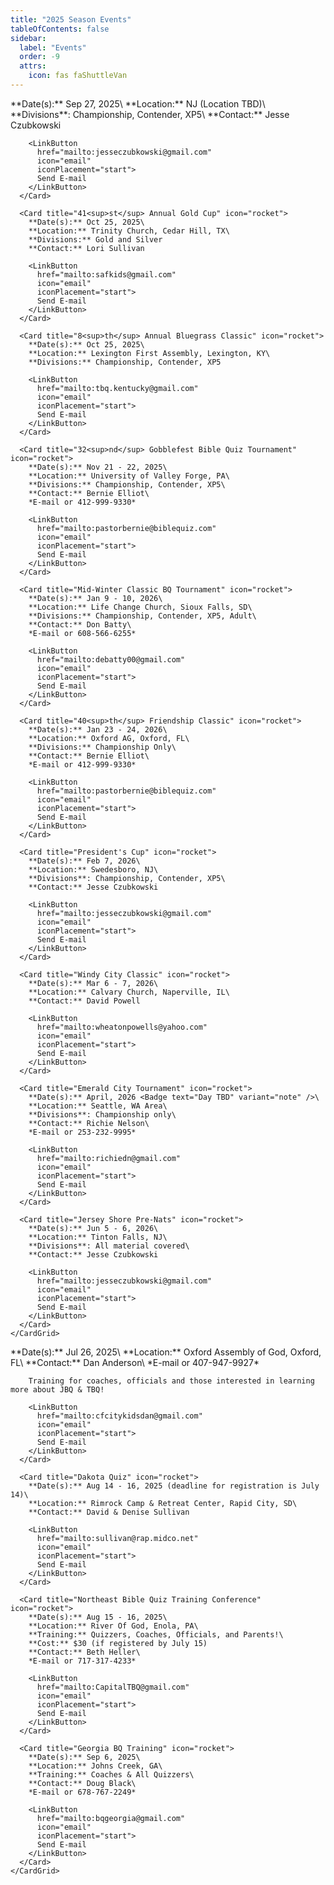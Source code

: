 ```yaml
---
title: "2025 Season Events"
tableOfContents: false
sidebar:
  label: "Events"
  order: -9
  attrs:
    icon: fas faShuttleVan
---
```



<Tabs>
  <TabItem label="Tournaments">
    <CardGrid>
      <Card title="Liberty Classic" icon="rocket">
        **Date(s):** Sep 27, 2025\
        **Location:** NJ (Location TBD)\
        **Divisions**: Championship, Contender, XP5\
        **Contact:** Jesse Czubkowski

        <LinkButton
          href="mailto:jesseczubkowski@gmail.com"
          icon="email"
          iconPlacement="start">
          Send E-mail
        </LinkButton>
      </Card>
      
      <Card title="41<sup>st</sup> Annual Gold Cup" icon="rocket">
        **Date(s):** Oct 25, 2025\
        **Location:** Trinity Church, Cedar Hill, TX\
        **Divisions:** Gold and Silver
        **Contact:** Lori Sullivan

        <LinkButton
          href="mailto:safkids@gmail.com"
          icon="email"
          iconPlacement="start">
          Send E-mail
        </LinkButton>
      </Card>

      <Card title="8<sup>th</sup> Annual Bluegrass Classic" icon="rocket">
        **Date(s):** Oct 25, 2025\
        **Location:** Lexington First Assembly, Lexington, KY\
        **Divisions:** Championship, Contender, XP5

        <LinkButton
          href="mailto:tbq.kentucky@gmail.com"
          icon="email"
          iconPlacement="start">
          Send E-mail
        </LinkButton>
      </Card>

      <Card title="32<sup>nd</sup> Gobblefest Bible Quiz Tournament" icon="rocket">
        **Date(s):** Nov 21 - 22, 2025\
        **Location:** University of Valley Forge, PA\
        **Divisions:** Championship, Contender, XP5\
        **Contact:** Bernie Elliot\
        *E-mail or 412-999-9330*

        <LinkButton
          href="mailto:pastorbernie@biblequiz.com"
          icon="email"
          iconPlacement="start">
          Send E-mail
        </LinkButton>
      </Card>

      <Card title="Mid-Winter Classic BQ Tournament" icon="rocket">
        **Date(s):** Jan 9 - 10, 2026\
        **Location:** Life Change Church, Sioux Falls, SD\
        **Divisions:** Championship, Contender, XP5, Adult\
        **Contact:** Don Batty\
        *E-mail or 608-566-6255*

        <LinkButton
          href="mailto:debatty00@gmail.com"
          icon="email"
          iconPlacement="start">
          Send E-mail
        </LinkButton>
      </Card>

      <Card title="40<sup>th</sup> Friendship Classic" icon="rocket">
        **Date(s):** Jan 23 - 24, 2026\
        **Location:** Oxford AG, Oxford, FL\
        **Divisions:** Championship Only\
        **Contact:** Bernie Elliot\
        *E-mail or 412-999-9330*

        <LinkButton
          href="mailto:pastorbernie@biblequiz.com"
          icon="email"
          iconPlacement="start">
          Send E-mail
        </LinkButton>
      </Card>

      <Card title="President's Cup" icon="rocket">
        **Date(s):** Feb 7, 2026\
        **Location:** Swedesboro, NJ\
        **Divisions**: Championship, Contender, XP5\
        **Contact:** Jesse Czubkowski

        <LinkButton
          href="mailto:jesseczubkowski@gmail.com"
          icon="email"
          iconPlacement="start">
          Send E-mail
        </LinkButton>
      </Card>

      <Card title="Windy City Classic" icon="rocket">
        **Date(s):** Mar 6 - 7, 2026\
        **Location:** Calvary Church, Naperville, IL\
        **Contact:** David Powell

        <LinkButton
          href="mailto:wheatonpowells@yahoo.com"
          icon="email"
          iconPlacement="start">
          Send E-mail
        </LinkButton>
      </Card>
      
      <Card title="Emerald City Tournament" icon="rocket">
        **Date(s):** April, 2026 <Badge text="Day TBD" variant="note" />\
        **Location:** Seattle, WA Area\
        **Divisions**: Championship only\
        **Contact:** Richie Nelson\
        *E-mail or 253-232-9995*

        <LinkButton
          href="mailto:richiedn@gmail.com"
          icon="email"
          iconPlacement="start">
          Send E-mail
        </LinkButton>
      </Card>

      <Card title="Jersey Shore Pre-Nats" icon="rocket">
        **Date(s):** Jun 5 - 6, 2026\
        **Location:** Tinton Falls, NJ\
        **Divisions**: All material covered\
        **Contact:** Jesse Czubkowski

        <LinkButton
          href="mailto:jesseczubkowski@gmail.com"
          icon="email"
          iconPlacement="start">
          Send E-mail
        </LinkButton>
      </Card>
    </CardGrid>
  </TabItem>
  <TabItem label="Training">
    <CardGrid>
      <Card title="Pen-Florida BQ Training Day" icon="rocket">
        **Date(s):** Jul 26, 2025\
        **Location:** Oxford Assembly of God, Oxford, FL\
        **Contact:** Dan Anderson\
        *E-mail or 407-947-9927*

        Training for coaches, officials and those interested in learning more about JBQ & TBQ!

        <LinkButton
          href="mailto:cfcitykidsdan@gmail.com"
          icon="email"
          iconPlacement="start">
          Send E-mail
        </LinkButton>
      </Card>

      <Card title="Dakota Quiz" icon="rocket">
        **Date(s):** Aug 14 - 16, 2025 (deadline for registration is July 14)\
        **Location:** Rimrock Camp & Retreat Center, Rapid City, SD\
        **Contact:** David & Denise Sullivan

        <LinkButton
          href="mailto:sullivan@rap.midco.net"
          icon="email"
          iconPlacement="start">
          Send E-mail
        </LinkButton>
      </Card>

      <Card title="Northeast Bible Quiz Training Conference" icon="rocket">
        **Date(s):** Aug 15 - 16, 2025\
        **Location:** River Of God, Enola, PA\
        **Training:** Quizzers, Coaches, Officials, and Parents!\
        **Cost:** $30 (if registered by July 15)
        **Contact:** Beth Heller\
        *E-mail or 717-317-4233*

        <LinkButton
          href="mailto:CapitalTBQ@gmail.com"
          icon="email"
          iconPlacement="start">
          Send E-mail
        </LinkButton>
      </Card>

      <Card title="Georgia BQ Training" icon="rocket">
        **Date(s):** Sep 6, 2025\
        **Location:** Johns Creek, GA\
        **Training:** Coaches & All Quizzers\
        **Contact:** Doug Black\
        *E-mail or 678-767-2249*

        <LinkButton
          href="mailto:bqgeorgia@gmail.com"
          icon="email"
          iconPlacement="start">
          Send E-mail
        </LinkButton>
      </Card>
    </CardGrid>
  </TabItem>
</Tabs>

